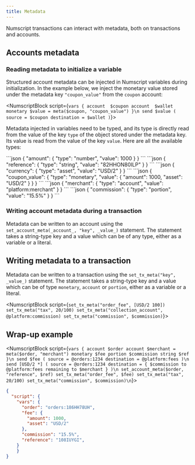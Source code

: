 ```yaml
---
title: Metadata
---
```


Numscript transactions can interact with metadata, both on transactions and accounts.

## Accounts metadata

### Reading metadata to initialize a variable

Structured account metadata can be injected in Numscript variables during initialization. 
In the example below, we inject the monetary value stored under the metadata key `"coupon_value"` from the `coupon` account:

<NumscriptBlock script={`vars {
  account  $coupon
  account  $wallet
  monetary $value = meta($coupon, "coupon_value")
}\n
send $value (
  source = $coupon
  destination = $wallet
)`}></NumscriptBlock>

Metadata injected in variables need to be typed, and its type is directly read from the value of the key `type` of the object stored under the metadata key.
Its value is read from the value of the key `value`. Here are all the available types:

<Tabs>
  <TabItem value="number" label="Number">
  ```json
  {
    "amount": {
      "type": "number",
      "value": 1000
    }
  }
  ```
  </TabItem>

  <TabItem value="string" label="String">
  ```json
  {
    "reference": {
      "type": "string",
      "value": "82HHON80ILP"
    }
  }
  ```
  </TabItem>

  <TabItem value="asset" label="Asset">
  ```json
  {
    "currency": {
      "type": "asset",
      "value": "USD/2"
    }
  }
  ```
  </TabItem>

  <TabItem value="monetary" label="Monetary">
  ```json
  {
    "coupon_value": {
      "type": "monetary",
      "value": {
        "amount": 1000,
        "asset": "USD/2"
      }
    }
  }
  ```
  </TabItem>

  <TabItem value="account" label="Account">
  ```json
  {
    "merchant": {
      "type": "account",
      "value": "platform:merchant"
    }
  }
  ```
  </TabItem>

  <TabItem value="portion" label="Portion">
  ```json
  {
    "commission": {
      "type": "portion",
      "value": "15.5%"
    }
  }
  ```
  </TabItem>
</Tabs>

### Writing account metadata during a transaction

Metadata can be written to an account using the `set_account_meta(_account_, "key", _value_)` statement. 
The statement takes a string-type key and a value which can be of any type, either as a variable or a literal.


## Writing metadata to a transaction

Metadata can be written to a transaction using the `set_tx_meta("key", _value_)` statement. The statement takes a string-type key and a value which can be of type `monetary`, `account` or `portion`, either as a variable or a literal.

<NumscriptBlock script={`set_tx_meta("order_fee", [USD/2 100])
set_tx_meta("tax", 20/100)
set_tx_meta("collection_account", @platform:commission)
set_tx_meta("commission", $commission)`}></NumscriptBlock>

## Wrap-up example

<NumscriptBlock script={`vars {
  account $order
  account $merchant = meta($order, "merchant")
  monetary $fee
  portion $commission
  string $ref
}\n
send $fee (
  source = @orders:1234
  destination = @platform:fees
)\n
send [USD/2 *] (
  source = @orders:1234
  destination = {
    $commission to @platform:fees
    remaining to $merchant
  }
)\n
set_account_meta($order, "reference", $ref)
set_tx_meta("order_fee", $fee)
set_tx_meta("tax", 20/100)
set_tx_meta("commission", $commission)\n`}></NumscriptBlock>

```json
{
  "script": {
    "vars": {
      "order": "orders:186HH78UH",
      "fee": {
        "amount": 1000,
        "asset": "USD/2"
      },
      "commission": "15.5%",
      "reference": "108IUYGI",
    }
	}
}
```